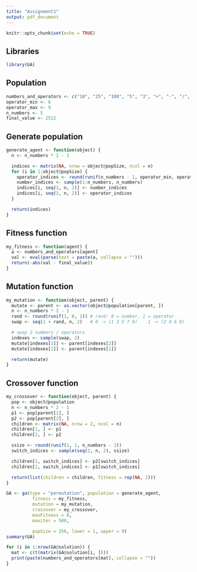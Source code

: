 ---
title: "Assignment1"
output: pdf_document
---

```{r setup, include=FALSE}
knitr::opts_chunk$set(echo = TRUE)
```
## Libraries
```{r}
library(GA)
```

## Population
```{r}
numbers_and_operators <- c("10", "25", "100", "5", "3", "+", "-", "/", "*")
operator_min <- 6
operator_max <- 9
n_numbers <- 5
final_value <- 2512
```

## Generate population
```{r}
generate_agent <- function(object) {
  n <- n_numbers * 2 - 1

  indices <- matrix(NA, nrow = object@popSize, ncol = n)
  for (i in 1:object@popSize) {
    operator_indices <- round(runif(n_numbers - 1, operator_min, operator_max))
    number_indices <- sample(1:n_numbers, n_numbers)
    indices[i, seq(1, n, 2)] <- number_indices
    indices[i, seq(2, n, 2)] <- operator_indices
  }

  return(indices)
}
```

## Fitness function
```{r}
my_fitness <- function(agent) {
  a <- numbers_and_operators[agent]
  val <- eval(parse(text = paste(a, collapse = "")))
  return(-abs(val - final_value))
}
```

## Mutation function
```{r}
my_mutation <- function(object, parent) {
  mutate <- parent <- as.vector(object@population[parent, ])
  n <- n_numbers * 2 - 1
  rand <- round(runif(1, 0, 1)) # rand: 0 = number, 1 = operator
  swap <- seq(1 + rand, n, 2)   # 0 -> (1 3 5 7 9)    1 -> (2 4 6 8)

  # swap 2 numbers / operators
  indexes <- sample(swap, 2)
  mutate[indexes[1]] <- parent[indexes[2]]
  mutate[indexes[2]] <- parent[indexes[1]]

  return(mutate)
}
```

## Crossover function
```{r}
my_crossover <- function(object, parent) {
  pop <- object@population
  n <- n_numbers * 2 - 1
  p1 <- pop[parent[1], ]
  p2 <- pop[parent[2], ]
  children <- matrix(NA, nrow = 2, ncol = n)
  children[1, ] <- p1
  children[2, ] <- p2

  ssize <- round(runif(1, 1, n_numbers - 1))
  switch_indices <- sample(seq(2, n, 2), ssize)

  children[1, switch_indices] <- p2[switch_indices]
  children[2, switch_indices] <- p1[switch_indices]

  return(list(children = children, fitness = rep(NA, 2)))
}
```

```{r}
GA <- ga(type = "permutation", population = generate_agent,
          fitness = my_fitness,
          mutation = my_mutation,
          crossover = my_crossover,
          maxFitness = 0,
          maxiter = 500,

          popSize = 256, lower = 1, upper = 9)
summary(GA)

for (i in 1:nrow(GA@solution)) {
  mat <- c(t(matrix(GA@solution[i, ])))
  print(paste(numbers_and_operators[mat], collapse = ""))
}
```

